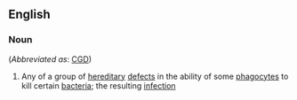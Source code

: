 ==English==

===Noun===
{{wikipedia}}
{{en-noun|head=[[chronic]] [[granulomatous]] [[disease]]}}  (''Abbreviated as'': [[CGD]])

#{{medicine}} Any of a group of [[hereditary]] [[defect]]s in the ability of some [[phagocyte]]s to kill certain [[bacteria]]; the resulting [[infection]]